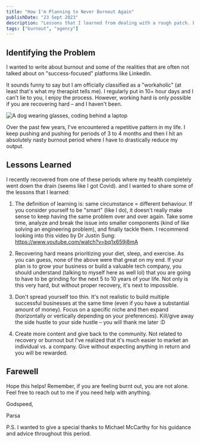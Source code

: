 ```yaml
---
title: "How I'm Planning to Never Burnout Again"
publishDate: "23 Sept 2023"
description: "Lessons that I learned from dealing with a rough patch. Burnout is real and I believe we can prevent it!"
tags: ["burnout", "agency"]
---
```


## Identifying the Problem

I wanted to write about burnout and some of the realities that are often not talked about on "success-focused" platforms like LinkedIn.

It sounds funny to say but I am officially classified as a "workaholic" (at least that's what my therapist tells me). I regularly put in 10+ hour days and I can't lie to you, I enjoy the process. However, working hard is only possible if you are recovering hard – and I haven't been.

![A dog wearing glasses, coding behind a laptop](./workaholic-dog.webp)

Over the past few years, I've encountered a repetitive pattern in my life. I keep pushing and pushing for periods of 3 to 4 months and then I hit an absolutely nasty burnout period where I have to drastically reduce my output.

## Lessons Learned

I recently recovered from one of these periods where my health completely went down the drain (seems like I got Covid). and I wanted to share some of the lessons that I learned:

1. The definition of learning is: same circumstance = different behaviour. If you consider yourself to be "smart" (like I do), it doesn't really make sense to keep having the same problem over and over again. Take some time, analyze and break the issue into smaller components (kind of like solving an engineering problem), and finally tackle them. I recommend looking into this video by Dr Justin Sung: https://www.youtube.com/watch?v=bq1x659j8mA

2. Recovering hard means prioritizing your diet, sleep, and exercise. As you can guess, none of the above were that great on my end. If your plan is to grow your business or build a valuable tech company, you should understand (talking to myself here as well lol) that you are going to have to be grinding for the next 5 to 10 years of your life. Not only is this very hard, but without proper recovery, it's next to impossible.

3. Don't spread yourself too thin. It's not realistic to build multiple successful businesses at the same time (even if you have a substantial amount of money). Focus on a specific niche and then expand (horizontally or vertically depending on your preferences). Kill/give away the side hustle to your side hustle – you will thank me later :D

4. Create more content and give back to the community. Not related to recovery or burnout but I've realized that it's much easier to market an individual vs. a company. Give without expecting anything in return and you will be rewarded.

## Farewell

Hope this helps! Remember, if you are feeling burnt out, you are not alone. Feel free to reach out to me if you need help with anything.

Godspeed,

Parsa

P.S. I wanted to give a special thanks to Michael McCarthy for his guidance and advice throughout this period.